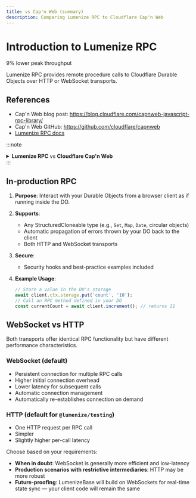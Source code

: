 ```yaml
---
title: vs Cap'n Web (summary)
description: Comparing Lumenize RPC to Cloudflare Cap'n Web
---
```


# Introduction to Lumenize RPC

9% lower peak throughput

Lumenize RPC provides remote procedure calls to Cloudflare Durable Objects over HTTP or WebSocket transports.

## References

- Cap'n Web blog post: https://blog.cloudflare.com/capnweb-javascript-rpc-library/
- Cap'n Web GitHub: https://github.com/cloudflare/capnweb
- [Lumenize RPC docs](/docs/rpc/intro)

:::note
<details>
  <summary>
    <strong>Lumenize RPC</strong> vs <strong>Cloudflare Cap'n Web</strong>
  </summary>
  If the Lumenize RPC documentation feels comparatively light (we wrote over 500 lines for [`routeDORequest`](/docs/utils/route-do-request) and its [CORS Support](/docs/utils/cors-support)), it's intentional. Somewhere between open-sourcing Lumenize and publishing to npm, Cloudflare released its own browser-based RPC, Cap'n Web, under the leadership of the father of Durable Objects, Kenton Varga.

  As of this writing, we lack definitive guidance on when to choose which solution. We'll update this document once we have more experience with and a performance comparison with Cap'n Web.

  However, Lumenize RPC supports circular data structures, a feature Kenton Varga has indicated will not be added to Cap'n Web. He even suggested deprecating circular support in Cloudflare-native RPC (Cap'n Proto). Because LumenizeBase and our backend depend on circular structure handling, this functionality will remain in `@lumenize/testing`

  Another difference that we know of is that this RPC implementation transports Errors across the wire. They are automatically `catch`ed on the callee side, serialized in a particular way and re-`throw`n on the caller side with all properties like stack traces preserved. We don't currently have experimental or documentation insight into Cap'n Web's handling of Errors but it is unlikely that it will preserve stack traces and other properties since Cap'n Proto preserves only the message property.
</details>
:::
   
## In-production RPC

1. **Purpose**: Interact with your Durable Objects from a browser client as if running inside the DO.

2. **Supports**:
   - Any StructuredCloneable type (e.g., `Set`, `Map`, `Date`, circular objects)
   - Automatic propagation of errors thrown by your DO back to the client
   - Both HTTP and WebSocket transports

3. **Secure**:
   - Security hooks and best-practice examples included

4. **Example Usage**:
   ```typescript
   // Store a value in the DO's storage
   await client.ctx.storage.put('count', '10');
   // Call an RPC method defined in your DO
   const currentCount = await client.increment(); // returns 11
   ```

## WebSocket vs HTTP

Both transports offer identical RPC functionality but have different performance characteristics.

### WebSocket (default)
- Persistent connection for multiple RPC calls
- Higher initial connection overhead
- Lower latency for subsequent calls
- Automatic connection management
- Automatically re-establishes connection on demand

### HTTP (default for `@lumenize/testing`)
- One HTTP request per RPC call
- Simpler
- Slightly higher per-call latency

Choose based on your requirements:
- **When in doubt**: WebSocket is generally more efficient and low-latency
- **Production scenarios with restrictive intermediaries**: HTTP may be more robust
- **Future-proofing**: LumenizeBase will build on WebSockets for real-time state sync — your client code will remain the same
